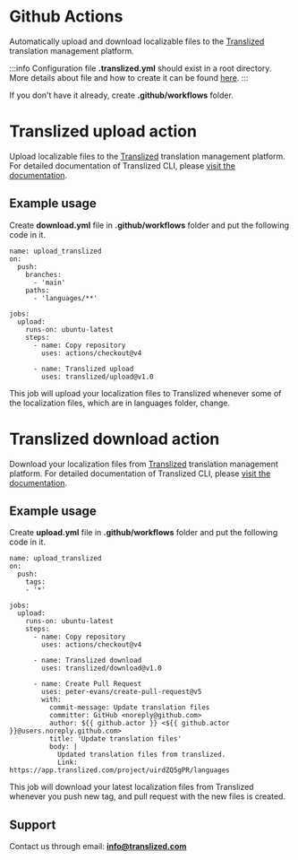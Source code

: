 # Github Actions

Automatically upload and download localizable files to the [Translized](https://www.translized.com/) translation management platform.

:::info
Configuration file **.translized.yml** should exist in a root directory.
More details about file and how to create it can be found [here](https://docs.translized.com/docs/cli/configuration).
:::

If you don't have it already, create **.github/workflows** folder.

# Translized upload action

Upload localizable files to the [Translized](https://www.translized.com/) translation management platform. 
For detailed documentation of Translized CLI, please [visit the documentation](https://docs.translized.com/docs/cli/basics/).

## Example usage

Create **download.yml** file in **.github/workflows** folder and put the following code in it.

    name: upload_translized
    on:
      push:
        branches:
          - 'main'
        paths:
          - 'languages/**'

    jobs:
      upload:
        runs-on: ubuntu-latest
        steps:
          - name: Copy repository
            uses: actions/checkout@v4

          - name: Translized upload
            uses: translized/upload@v1.0

This job will upload your localization files to Translized whenever some of the localization files, which are in languages folder, change. 

# Translized download action

Download your localization files from [Translized](https://www.translized.com/) translation management platform. 
For detailed documentation of Translized CLI, please [visit the documentation](https://docs.translized.com/docs/cli/basics/).

## Example usage

Create **upload.yml** file in **.github/workflows** folder and put the following code in it.

    name: upload_translized
    on:
      push:
        tags:
        - '*'

    jobs:
      upload:
        runs-on: ubuntu-latest
        steps:
          - name: Copy repository
            uses: actions/checkout@v4

          - name: Translized download
            uses: translized/download@v1.0

          - name: Create Pull Request
            uses: peter-evans/create-pull-request@v5
            with:
              commit-message: Update translation files
              committer: GitHub <noreply@github.com>
              author: ${{ github.actor }} <${{ github.actor }}@users.noreply.github.com>
              title: 'Update translation files'
              body: |
                Updated translation files from translized.
                Link: https://app.translized.com/project/uirdZQ5gPR/languages

This job will download your latest localization files from Translized whenever you push new tag, and pull request with the new files is created.

## Support

Contact us through email: **info@translized.com**

